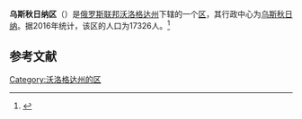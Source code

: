 {{Infobox Settlement
| official_name = 乌斯秋日纳区
| native_name = Устюженский район
| image_flag =  Flag of Ustyuzhensky rayon (Vologda oblast).png 
| image_shield =  Coat of arms of Ustyuzhna and Ustugnovsky District (Vologda Region).gif 
| image_map =  Location of Ustyuzhensky District (Vologda Oblast).svg 
| settlement_type = [[区_(苏联)|区]]
| subdivision_type = [[国家|国家]]
| subdivision_type1 = [[州_(俄罗斯)|州]]
| subdivision_name = {{RUS}}
| subdivision_name1 = [[沃洛格达州|沃洛格达州]]
| seat_type = 行政中心
| seat = [[乌斯秋日纳|乌斯秋日纳]]
| population_as_of=2016
| population_footnotes = <ref name=stat />
| population_total = 17326
| timezone = [[莫斯科时间|MSK]]
| utc_offset = +3
}}
'''乌斯秋日纳区'''（{{lang-ru|Устюженский район}}）是[[俄罗斯联邦|俄罗斯联邦]][[沃洛格达州|沃洛格达州]]下辖的一个[[区_(苏联)|区]]，其行政中心为[[乌斯秋日纳|乌斯秋日纳]]。据2016年统计，该区的人口为17326人。<ref name=stat>{{cite web | url = http://www.gks.ru/free_doc/doc_2016/bul_dr/mun_obr2016.rar | title = Численность населения Российской Федерации по муниципальным образованиям на 1 января 2016 года | language = ru | accessdate = 2016-12-21 | archive-date = 2019-05-13 | archive-url = https://web.archive.org/web/20190513150350/http://www.gks.ru/free_doc/doc_2016/bul_dr/mun_obr2016.rar | dead-url = no }}</ref>

== 参考文献 ==
{{reflist}}

{{Russia-stub}}

[[Category:沃洛格达州的区|Category:沃洛格达州的区]]